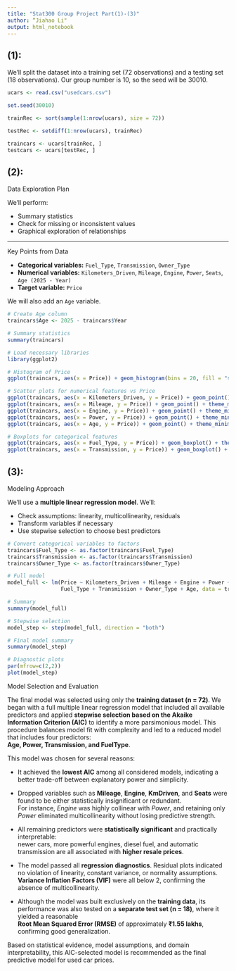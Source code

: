 ```yaml
---
title: "Stat300 Group Project Part(1)-(3)"
author: “Jiahao Li"
output: html_notebook
---
```


## (1):

We'll split the dataset into a training set (72 observations) and a testing set (18 observations). Our group number is 10, so the seed will be 30010.
```r
ucars <- read.csv("usedcars.csv")

set.seed(30010)

trainRec <- sort(sample(1:nrow(ucars), size = 72))

testRec <- setdiff(1:nrow(ucars), trainRec)

traincars <- ucars[trainRec, ]
testcars <- ucars[testRec, ]
```

## (2):

Data Exploration Plan

We’ll perform:

- Summary statistics  
- Check for missing or inconsistent values  
- Graphical exploration of relationships  

---

Key Points from Data

- **Categorical variables:** `Fuel_Type`, `Transmission`, `Owner_Type`  
- **Numerical variables:** `Kilometers_Driven`, `Mileage`, `Engine`, `Power`, `Seats`, `Age (2025 - Year)`  
- **Target variable:** `Price`  

We will also add an `Age` variable.
```r
# Create Age column
traincars$Age <- 2025 - traincars$Year

# Summary statistics
summary(traincars)

# Load necessary libraries
library(ggplot2)

# Histogram of Price
ggplot(traincars, aes(x = Price)) + geom_histogram(bins = 20, fill = "skyblue") + theme_minimal()

# Scatter plots for numerical features vs Price
ggplot(traincars, aes(x = Kilometers_Driven, y = Price)) + geom_point() + theme_minimal()
ggplot(traincars, aes(x = Mileage, y = Price)) + geom_point() + theme_minimal()
ggplot(traincars, aes(x = Engine, y = Price)) + geom_point() + theme_minimal()
ggplot(traincars, aes(x = Power, y = Price)) + geom_point() + theme_minimal()
ggplot(traincars, aes(x = Age, y = Price)) + geom_point() + theme_minimal()

# Boxplots for categorical features
ggplot(traincars, aes(x = Fuel_Type, y = Price)) + geom_boxplot() + theme_minimal()
ggplot(traincars, aes(x = Transmission, y = Price)) + geom_boxplot() + theme_minimal()
```

## (3):

Modeling Approach

We'll use a **multiple linear regression model**. We'll:

- Check assumptions: linearity, multicollinearity, residuals  
- Transform variables if necessary  
- Use stepwise selection to choose best predictors  
```r
# Convert categorical variables to factors
traincars$Fuel_Type <- as.factor(traincars$Fuel_Type)
traincars$Transmission <- as.factor(traincars$Transmission)
traincars$Owner_Type <- as.factor(traincars$Owner_Type)

# Full model
model_full <- lm(Price ~ Kilometers_Driven + Mileage + Engine + Power + Seats +
                 Fuel_Type + Transmission + Owner_Type + Age, data = traincars)

# Summary
summary(model_full)

# Stepwise selection
model_step <- step(model_full, direction = "both")

# Final model summary
summary(model_step)

# Diagnostic plots
par(mfrow=c(2,2))
plot(model_step)
```
Model Selection and Evaluation

The final model was selected using only the **training dataset (n = 72)**. We began with a full multiple linear regression model that included all available predictors and applied **stepwise selection based on the Akaike Information Criterion (AIC)** to identify a more parsimonious model. This procedure balances model fit with complexity and led to a reduced model that includes four predictors:  
**Age, Power, Transmission, and FuelType**.

This model was chosen for several reasons:

- It achieved the **lowest AIC** among all considered models, indicating a better trade-off between explanatory power and simplicity.

- Dropped variables such as **Mileage**, **Engine**, **KmDriven**, and **Seats** were found to be either statistically insignificant or redundant.  
  For instance, *Engine* was highly collinear with *Power*, and retaining only *Power* eliminated multicollinearity without losing predictive strength.

- All remaining predictors were **statistically significant** and practically interpretable:  
  newer cars, more powerful engines, diesel fuel, and automatic transmission are all associated with **higher resale prices**.

- The model passed all **regression diagnostics**. Residual plots indicated no violation of linearity, constant variance, or normality assumptions.  
  **Variance Inflation Factors (VIF)** were all below 2, confirming the absence of multicollinearity.

- Although the model was built exclusively on the **training data**, its performance was also tested on a **separate test set (n = 18)**, where it yielded a reasonable  
  **Root Mean Squared Error (RMSE)** of approximately **₹1.55 lakhs**, confirming good generalization.

Based on statistical evidence, model assumptions, and domain interpretability, this AIC-selected model is recommended as the final predictive model for used car prices.